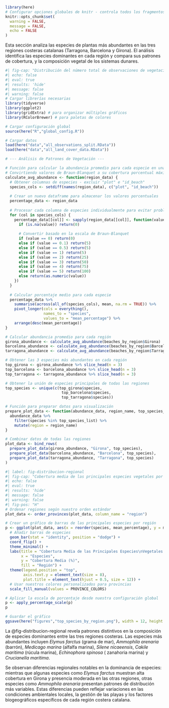 ```r
library(here)
# Configurar opciones globales de knitr - controla todos los fragmentos de código
knitr::opts_chunk$set(
  warning = FALSE,
  message = FALSE,
  echo = FALSE
)
```

Esta sección analiza las especies de plantas más abundantes en las tres regiones costeras catalanas (Tarragona,
Barcelona y Girona). El análisis identifica las especies dominantes en cada región y compara sus patrones de cobertura,
y la composición vegetal de los sistemas dunares.

```r
#| fig-cap: "Distribución del número total de observaciones de vegetación dunar a través de las tres regiones costeras catalanas. Los datos muestran la intensidad de muestreo en cada región del estudio."
#| echo: false
#| eval: true
#| results: 'hide'
#| message: false
#| warning: false
# Cargar librerías necesarias
library(tidyverse)
library(ggplot2)
library(gridExtra) # para organizar múltiples gráficos
library(RColorBrewer) # para paletas de colores

# Cargar configuración global
source(here("R","global_config.R"))

# Cargar datos
load(here("data","all_observations_split.RData"))
load(here("data","all_land_cover_data.RData"))

# --- Análisis de Patrones de Vegetación ---

# Función para calcular la abundancia promedio para cada especie en una región
# Convirtiendo valores de Braun-Blanquet a su cobertura porcentual máxima
calculate_avg_abundance <- function(region_data) {
  # Obtener columnas de especies - excluir "plot" e "id_beach"
  species_cols <- setdiff(names(region_data), c("plot", "id_beach"))
  
  # Crear un nuevo dataframe para almacenar los valores porcentuales
  percentage_data <- region_data
  
  # Procesar cada columna de especies individualmente para evitar problemas con operaciones vectorizadas
  for (col in species_cols) {
    percentage_data[[col]] <- sapply(region_data[[col]], function(value) {
      if (is.na(value)) return(0)
      
      # Convertir basado en la escala de Braun-Blanquet
      if (value == 0) return(0)
      else if (value == 0.1) return(5)
      else if (value == 0.5) return(5)
      else if (value == 1) return(5)
      else if (value == 2) return(25)
      else if (value == 3) return(50)
      else if (value == 4) return(75)
      else if (value == 5) return(100)
      else return(as.numeric(value))
    })
  }
  
  # Calcular porcentaje medio para cada especie
  percentage_data %>%
    summarise(across(all_of(species_cols), mean, na.rm = TRUE)) %>%
    pivot_longer(cols = everything(),
                 names_to = "species",
                 values_to = "mean_percentage") %>%
    arrange(desc(mean_percentage))
}

# Calcular abundancia promedio para cada región
girona_abundance <- calculate_avg_abundance(beaches_by_region$Girona)
barcelona_abundance <- calculate_avg_abundance(beaches_by_region$Barcelona)
tarragona_abundance <- calculate_avg_abundance(beaches_by_region$Tarragona)

# Obtener las 3 especies más abundantes en cada región
top_girona <- girona_abundance %>% slice_head(n = 3)
top_barcelona <- barcelona_abundance %>% slice_head(n = 3)
top_tarragona <- tarragona_abundance %>% slice_head(n = 3)

# Obtener la unión de especies principales de todas las regiones
top_species <- unique(c(top_girona$species,
                         top_barcelona$species,
                         top_tarragona$species))

# Función para preparar datos para visualización
prepare_plot_data <- function(abundance_data, region_name, top_species_list) {
  abundance_data %>%
    filter(species %in% top_species_list) %>%
    mutate(region = region_name)
}

# Combinar datos de todas las regiones
plot_data <- bind_rows(
  prepare_plot_data(girona_abundance, "Girona", top_species),
  prepare_plot_data(barcelona_abundance, "Barcelona", top_species),
  prepare_plot_data(tarragona_abundance, "Tarragona", top_species)
)
```

```r
#| label: fig-distribucion-regional
#| fig-cap: "Cobertura media de las principales especies vegetales por región. Los valores están basados en la conversión de la escala Braun-Blanquet a porcentajes máximos de cobertura. Se muestran las especies con mayor abundancia identificadas en al menos una de las tres regiones costeras catalanas."
#| echo: false
#| eval: true
#| results: 'hide'
#| message: false
#| warning: false
#| fig-pos: "H"
# Ordenar regiones según nuestro orden estándar
plot_data <- order_provinces(plot_data, column_name = "region")

# Crear un gráfico de barras de las principales especies por región
p <- ggplot(plot_data, aes(x = reorder(species, mean_percentage), y = mean_percentage, fill = region)) +
  # Añadir barras de especies
  geom_bar(stat = "identity", position = "dodge") +
  coord_flip() +
  theme_minimal() +
  labs(title = "Cobertura Media de las Principales Especies\nVegetales por Región",
       x = "Especies",
       y = "Cobertura Media (%)",
       fill = "Región") +
  theme(legend.position = "top",
        axis.text.y = element_text(size = 8),
        plot.title = element_text(hjust = 0.5, size = 12)) +
  # Usar nuestros colores personalizados para provincias
  scale_fill_manual(values = PROVINCE_COLORS)

# Aplicar la escala de porcentaje desde nuestra configuración global
p <- apply_percentage_scale(p)
p

# Guardar el gráfico
ggsave(here("figures","top_species_by_region.png"), width = 12, height = 8)
```

La @fig-distribucion-regional revela patrones distintivos en la composición de especies dominantes entre las tres
regiones costeras. Las especies más abundantes incluyen *Elymus farctus* (grama de mar), *Ammophila arenaria* (barrón),
*Medicago marina* (alfalfa marina), *Silene nicaeensis*, *Cakile maritima* (rúcula marina), *Echinophora spinosa* (
zanahoria marina) y *Crucianella maritima*.

Se observan diferencias regionales notables en la dominancia de especies: mientras que algunas especies como *Elymus
farctus* muestran alta cobertura en Girona y presencia moderada en las otras regiones, otras especies como *Ammophila
arenaria* presentan patrones de distribución más variables. Estas diferencias pueden reflejar variaciones en las
condiciones ambientales locales, la gestión de las playas y los factores biogeográficos específicos de cada región
costera catalana.